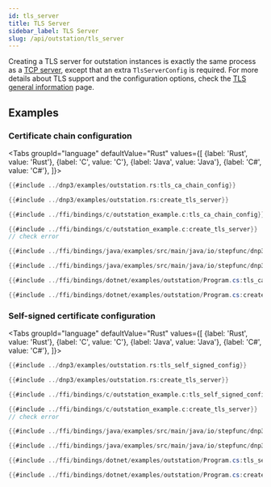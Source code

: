 ```yaml
---
id: tls_server
title: TLS Server
sidebar_label: TLS Server
slug: /api/outstation/tls_server
---
```



Creating a TLS server for outstation instances is exactly the same process as a [TCP server](./tcp_server.mdx),
except that an extra `TlsServerConfig` is required. For more details about TLS support and the configuration options,
check the [TLS general information](../tls.mdx) page.

## Examples

### Certificate chain configuration

<Tabs
groupId="language"
defaultValue="Rust"
values={[
{label: 'Rust', value: 'Rust'},
{label: 'C', value: 'C'},
{label: 'Java', value: 'Java'},
{label: 'C#', value: 'C#'},
]}>
<TabItem value="Rust">

```rust
{{#include ../dnp3/examples/outstation.rs:tls_ca_chain_config}}

{{#include ../dnp3/examples/outstation.rs:create_tls_server}}
```

</TabItem>
<TabItem value="C">

```c
{{#include ../ffi/bindings/c/outstation_example.c:tls_ca_chain_config}}

{{#include ../ffi/bindings/c/outstation_example.c:create_tls_server}}
// check error
```

</TabItem>
<TabItem value="Java">

```java
{{#include ../ffi/bindings/java/examples/src/main/java/io/stepfunc/dnp3/examples/OutstationExample.java:tls_ca_chain_config}}

{{#include ../ffi/bindings/java/examples/src/main/java/io/stepfunc/dnp3/examples/OutstationExample.java:create_tls_server}}
```

</TabItem>
<TabItem value="C#">

```csharp
{{#include ../ffi/bindings/dotnet/examples/outstation/Program.cs:tls_ca_chain_config}}

{{#include ../ffi/bindings/dotnet/examples/outstation/Program.cs:create_tls_server}}
```

</TabItem>
</Tabs>

### Self-signed certificate configuration

<Tabs
groupId="language"
defaultValue="Rust"
values={[
{label: 'Rust', value: 'Rust'},
{label: 'C', value: 'C'},
{label: 'Java', value: 'Java'},
{label: 'C#', value: 'C#'},
]}>
<TabItem value="Rust">

```rust
{{#include ../dnp3/examples/outstation.rs:tls_self_signed_config}}

{{#include ../dnp3/examples/outstation.rs:create_tls_server}}
```

</TabItem>
<TabItem value="C">

```c
{{#include ../ffi/bindings/c/outstation_example.c:tls_self_signed_config}}

{{#include ../ffi/bindings/c/outstation_example.c:create_tls_server}}
// check error
```

</TabItem>
<TabItem value="Java">

```java
{{#include ../ffi/bindings/java/examples/src/main/java/io/stepfunc/dnp3/examples/OutstationExample.java:tls_self_signed_config}}

{{#include ../ffi/bindings/java/examples/src/main/java/io/stepfunc/dnp3/examples/OutstationExample.java:create_tls_server}}
```

</TabItem>
<TabItem value="C#">

```csharp
{{#include ../ffi/bindings/dotnet/examples/outstation/Program.cs:tls_self_signed_config}}

{{#include ../ffi/bindings/dotnet/examples/outstation/Program.cs:create_tls_server}}
```

</TabItem>
</Tabs>
